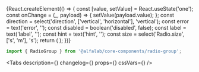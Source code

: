 


<Meta title='Компоненты/RadioGroup' component={RadioGroup} />

<!-- Canvas -->

<Story name='RadioGroup'>
    {React.createElement(() => {
        const [value, setValue] = React.useState('one');
        const onChange = (_, payload) => {
            setValue(payload.value);
        };
        const direction = select('direction', ['vertical', 'horizontal'], 'vertical');
        const error = text('error', '');
        const disabled = boolean('disabled', false);
        const label = text('label', '');
        const hint = text('hint', '');
        const size = select('Radio.size', ['s', 'm'], 's');
        return (
            <RadioGroup
                label={label}
                hint={hint}
                onChange={onChange}
                direction={direction}
                error={error}
                disabled={disabled}
                name='radioGroup'
                value={value}
            >
                <Radio size={size} label='Первый вариант' value='one' />
                <Radio size={size} label='Второй вариант' value='two' />
                <Radio size={size} label='Третий вариант' value='three' />
            </RadioGroup>
        );
    })}
</Story>

<!-- Docs -->

<ComponentHeader
    name='RadioGroup'
    version={version}
    package='@alfalab/core-components/radio-group'
    design='https://www.figma.com/file/cdNnkh2QdxuvYLrBm4cubM/Web-%3A%3A-Core-Default-Components?node-id=171%3A29171'
/>

```jsx
import { RadioGroup } from '@alfalab/core-components/radio-group';
```

<Tabs
    description={<Description />}
    changelog={<Changelog />}
    props={<Props of={RadioGroupTS} />}
    cssVars={<CssVars css={styles} />}
/>
